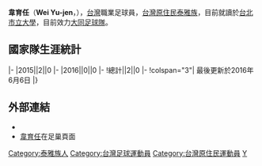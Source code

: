{{Infobox football biography
| name        = 韋育任
| fullname    = 韋育任
| height      = 
| birth_date  = {{birth date and age|1994|1|14}}
| birth_place = [[台灣|台灣]]
| position    = [[中场|中场]]
| youthyears = ??<br />??<br />2012-
| youthclubs = [[宜蘭縣立順安國民中學|順安國中]]<br />[[國立宜蘭高級中學|宜蘭高中]]<br />[[台北市立大學|台北市立大學]]
| currentclub = [[大同足球隊|大同]]
| clubnumber  = 24
| years1 = 2012-2013<br />2013-
| clubs1 = 台南市<br />[[大同足球隊|大同]]
| nationalyears1 = 2015–<br />2015–
| nationalteam1  = [[中華台北奧運男子足球隊|中華台北U23]]<br />[[中華台北男子足球代表隊|中華台北]]
| nationalcaps1  = 0<br />2
| nationalgoals1 = 0<br />0
| ntupdate = 2015年10月1日
}}

'''韋育任'''（'''Wei Yu-jen'''，{{bd|1994年|1月14日|CatIdx=韋}}），[[台灣|台灣]]職業足球員，[[台灣原住民|台灣原住民]][[泰雅族|泰雅族]]，目前就讀於[[台北市立大學|台北市立大學]]，目前效力[[大同足球隊|大同足球隊]]。

== 國家隊生涯統計 ==
{{noteta|G1=足球}}{{Football player national team statistics|TPE}}
|-
|2015||2||0
|-
|2016||0||0
|-
!總計||2||0
|-
!colspan="3"| 最後更新於2016年6月6日
|}

== 外部連結 ==
* {{soccerway|yu-jen-wei/407470}}
* [http://footballhometw.weebly.com/388593294620219.html 韋育任]{{Dead link}}在足巢頁面

{{2016年亞足聯U23錦標賽資格賽中華台北參賽名單}}
{{2018年世界盃資格賽亞洲區第二輪中華台北參賽名單}}
{{2018年世界盃資格賽亞洲區第二輪中華台北參賽名單 (主場對越南)}}
{{2018年世界盃資格賽亞洲區第二輪中華台北參賽名單 (客場對泰國、主場對伊拉克)}}

{{DEFAULTSORT:Yu-jen, Wei}}

[[Category:泰雅族人|Category:泰雅族人]]
[[Category:台灣足球運動員|Category:台灣足球運動員]]
[[Category:台灣原住民運動員|Category:台灣原住民運動員]]
[[Category:韋姓|Y]]